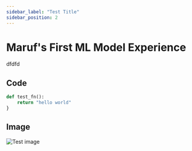 ```yaml
---
sidebar_label: "Test Title"
sidebar_position: 2
---
```


# Maruf's First ML Model Experience

dfdfd

## Code

```py title="src/components/HelloDocusaurus.js"
def test_fn():
    return "hello world"
}
```

## Image

![Test image](/img/logo.png)
